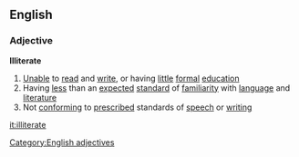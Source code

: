 ==English==
===Adjective===
'''Illiterate'''

# [[Unable]] to [[read]] and [[write]], or having [[little]] [[formal]] [[education]]
# Having [[less]] than an [[expected]] [[standard]] of [[familiarity]] with [[language]] and [[literature]]
# Not [[conforming]] to [[prescribed]] standards of [[speech]] or [[writing]]
[[Category:English adjectives]]

[[it:illiterate]]